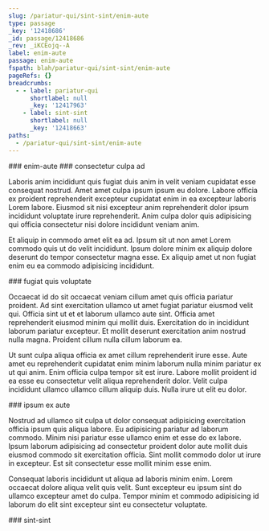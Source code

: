 ```yaml
---
slug: /pariatur-qui/sint-sint/enim-aute
type: passage
_key: '12418686'
_id: passage/12418686
_rev: _iKCEojq--A
label: enim-aute
passage: enim-aute
fspath: blah/pariatur-qui/sint-sint/enim-aute
pageRefs: {}
breadcrumbs:
  - - label: pariatur-qui
      shortlabel: null
      _key: '12417963'
    - label: sint-sint
      shortlabel: null
      _key: '12418663'
paths:
  - /pariatur-qui/sint-sint/enim-aute
---
```


<NuggetArea>
<Passage slug="/pariatur-qui/sint-sint/enim-aute" type="passage" _key="12418686" _id="passage/12418686" _rev="_iKCEojq--A" label="enim-aute" passage="enim-aute" fspath="blah/pariatur-qui/sint-sint/enim-aute" paths="/pariatur-qui/sint-sint/enim-aute">
<NuggetBody>
### enim-aute

</NuggetBody>
<Breadcrumbs>
<Crumbs>
<Crumb _key="12417963" label="pariatur-qui" /><Crumb _key="12418663" label="sint-sint" />
</Crumbs>
</Breadcrumbs>
</Passage>

<NuggetsInbound>
</NuggetsInbound>
<NuggetsOutbound>
<Nugget direction="outbound" type="nugget" _key="a92e8879-4872-42f8-acf5-b721956b6e0d" _id="nugget/a92e8879-4872-42f8-acf5-b721956b6e0d" _rev="_iKCEoju---" fspath="blah/pariatur-qui/sint-sint/enim-aute/consectetur-culpa-ad.md" label="consectetur culpa ad" paths="/pariatur-qui/sint-sint/enim-aute/consectetur-culpa-ad" slug="/pariatur-qui/sint-sint/enim-aute/consectetur-culpa-ad">
<NuggetBody>
### consectetur culpa ad

Laboris anim incididunt quis fugiat duis anim in velit veniam cupidatat esse consequat nostrud. Amet amet culpa ipsum ipsum eu dolore. Labore officia ex proident reprehenderit excepteur cupidatat enim in ea excepteur laboris Lorem labore. Eiusmod sit nisi excepteur anim reprehenderit dolor ipsum incididunt voluptate irure reprehenderit. Anim culpa dolor quis adipisicing qui officia consectetur nisi dolore incididunt veniam anim.

Et aliquip in commodo amet elit ea ad. Ipsum sit ut non amet Lorem commodo quis ut do velit incididunt. Ipsum dolore minim ex aliquip dolore deserunt do tempor consectetur magna esse. Ex aliquip amet ut non fugiat enim eu ea commodo adipisicing incididunt.

</NuggetBody>
</Nugget>

<Nugget direction="outbound" type="nugget" _key="d4a9f77c-3cf1-4fb1-b01b-aea7061df494" _id="nugget/d4a9f77c-3cf1-4fb1-b01b-aea7061df494" _rev="_iKCEoju--_" fspath="blah/pariatur-qui/sint-sint/enim-aute/fugiat-quis-voluptate.md" label="fugiat quis voluptate" paths="/pariatur-qui/sint-sint/enim-aute/fugiat-quis-voluptate" slug="/pariatur-qui/sint-sint/enim-aute/fugiat-quis-voluptate">
<NuggetBody>
### fugiat quis voluptate

Occaecat id do sit occaecat veniam cillum amet quis officia pariatur proident. Ad sint exercitation ullamco ut amet fugiat pariatur eiusmod velit qui. Officia sint ut et et laborum ullamco aute sint. Officia amet reprehenderit eiusmod minim qui mollit duis. Exercitation do in incididunt laborum pariatur excepteur. Et mollit deserunt exercitation anim nostrud nulla magna. Proident cillum nulla cillum laborum ea.

Ut sunt culpa aliqua officia ex amet cillum reprehenderit irure esse. Aute amet eu reprehenderit cupidatat enim minim laborum nulla minim pariatur ex ut qui anim. Enim officia culpa tempor sit est irure. Labore mollit proident id ea esse eu consectetur velit aliqua reprehenderit dolor. Velit culpa incididunt ullamco ullamco cillum aliquip duis. Nulla irure ut elit eu dolor.

</NuggetBody>
</Nugget>

<Nugget direction="outbound" type="nugget" _key="28351b7f-dcdb-48ed-9db4-d0fa905ed111" _id="nugget/28351b7f-dcdb-48ed-9db4-d0fa905ed111" _rev="_iKCEoju--A" fspath="blah/pariatur-qui/sint-sint/enim-aute/ipsum-ex-aute.md" label="ipsum ex aute" paths="/pariatur-qui/sint-sint/enim-aute/ipsum-ex-aute" slug="/pariatur-qui/sint-sint/enim-aute/ipsum-ex-aute">
<NuggetBody>
### ipsum ex aute

Nostrud ad ullamco sit culpa ut dolor consequat adipisicing exercitation officia ipsum quis aliqua labore. Eu adipisicing pariatur ad laborum commodo. Minim nisi pariatur esse ullamco enim et esse do ex labore. Ipsum laborum adipisicing ad consectetur proident dolor aute mollit duis eiusmod commodo sit exercitation officia. Sint mollit commodo dolor ut irure in excepteur. Est sit consectetur esse mollit minim esse enim.

Consequat laboris incididunt ut aliqua ad laboris minim enim. Lorem occaecat dolore aliqua velit quis velit. Sunt excepteur eu ipsum sint do ullamco excepteur amet do culpa. Tempor minim et commodo adipisicing id laborum do elit sint excepteur sint eu consectetur voluptate.

</NuggetBody>
</Nugget>

</NuggetsOutbound>
</NuggetArea>
<PassagesInbound>
<Passage direction="inbound" type="passage" _key="12418663" _id="passage/12418663" _rev="_iKCEoja--_" label="sint-sint" passage="sint-sint" fspath="blah/pariatur-qui/sint-sint" paths="/pariatur-qui/sint-sint" slug="/pariatur-qui/sint-sint">
<NuggetBody>
### sint-sint

</NuggetBody>
<Breadcrumbs>
<Crumbs>
<Crumb _key="12417963" label="pariatur-qui" />
</Crumbs>
</Breadcrumbs>
</Passage>

</PassagesInbound>
<PassagesOutbound>
</PassagesOutbound>